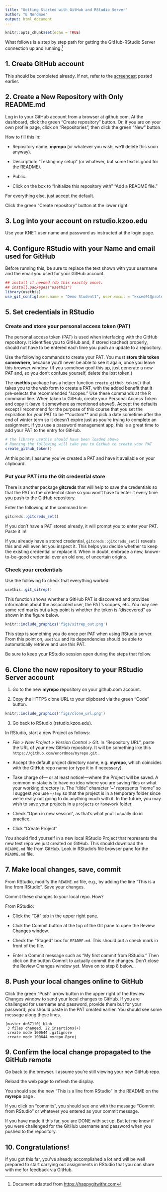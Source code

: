 ```yaml
---
title: "Getting Started with GitHub and RStudio Server"
author: "E Nordmoe"
output: html_document
---
```


```r
knitr::opts_chunk$set(echo = TRUE)
```

What follows is a step by step path for getting the GitHub-RStudio Server connection up and running.[^1]

[^1]: Document adapted from <https://happygitwithr.com>

## 1. Create GitHub account

This should be completed already. If not, refer to the [screencast](https://kzoo-my.sharepoint.com/:v:/g/personal/eric_nordmoe_kzoo_edu/EQ0fBJNc8f9LuWEeJP-n754Bmk4hi3bukwUfw18a64Mi1g?e=t0uguP&nav=eyJyZWZlcnJhbEluZm8iOnsicmVmZXJyYWxBcHAiOiJTdHJlYW1XZWJBcHAiLCJyZWZlcnJhbFZpZXciOiJTaGFyZURpYWxvZy1MaW5rIiwicmVmZXJyYWxBcHBQbGF0Zm9ybSI6IldlYiIsInJlZmVycmFsTW9kZSI6InZpZXcifX0%3D) posted earlier.

## 2. Create a New Repository with Only README.md

Log in to your GitHub account from a browser at github.com. At the dashboard, click the green "Create repository" button. Or, if you are on your own profile page, click on "Repositories", then click the green "New" button.

How to fill this in:

-   Repository name: **myrepo** (or whatever you wish, we’ll delete this soon anyway).

-   Description: “Testing my setup” (or whatever, but some text is good for the README).

-   Public.

-   Click on the box to "Initialize this repository with" "Add a README file."

For everything else, just accept the default.

Click the green “Create repository” button at the lower right.

## 3. Log into your account on rstudio.kzoo.edu

Use your KNET user name and password as instructed at the login page.

## 4. Configure RStudio with your Name and email used for GitHub

Before running this, be sure to replace the text shown with your username and the email you used for your GitHub account.

```r
## install if needed (do this exactly once):
## install.packages("usethis")
library(usethis)
use_git_config(user.name = "Demo Student1", user.email = "kxxed01@protonmail.com")
```

## 5. Set credentials in RStudio

### Create and store your personal access token (PAT)

The personal access token (PAT) is used when interfacing with the GitHub repository. It identifies you to GitHub and, if stored (cached) properly, should not have to be entered each time you push an update to a repository.

Use the following commands to create your PAT. You must **store this token somewhere**, because you'll never be able to see it again, once you leave this browser window. (If you somehow goof this up, just generate a new PAT and, so you don't confuse yourself, delete the lost token.)

The **usethis** package has a helper function `create_github_token()` that takes you to the web form to create a PAT, with the added benefit that it pre-selects the recommended "scopes." Use these commands at the R command line. When taken to GitHub, create your Personal Access Token and copy it (save it somewhere as mentioned above!). Accept the defaults except I recommend for the purpose of this course that you set the expiration for your PAT to be \*\*custom\*\* and pick a date sometime after the end of winter term so it doesn't expire just as you're trying to complete an assignment. If you use a password management app, this is a great time to add your PAT to the entry for GitHub.

```r
# the library usethis should have been loaded above
# Running the following will take you to GitHub to create your PAT
create_github_token()
```

At this point, I assume you’ve created a PAT and have it available on your clipboard.

### Put your PAT into the Git credential store

There is another package **gitcreds** that will help to save the credentials so that the PAT in the credential store so you won't have to enter it every time you push to the GitHub repository.

Enter the following at the command line:

```r
gitcreds::gitcreds_set()
```

If you don’t have a PAT stored already, it will prompt you to enter your PAT. Paste it in!

If you already have a stored credential, `gitcreds::gitcreds_set()` reveals this and will even let you inspect it. This helps you decide whether to keep the existing credential or replace it. When in doubt, embrace a new, known-to-be-good credential over an old one, of uncertain origins.

### Check your credentials

Use the following to check that everything worked:

```r
usethis::git_sitrep()
```

This function shows whether a GitHub PAT is discovered and provides information about the associated user, the PAT's scopes, etc. You may see some red marks but a key point is whether the token is "discovered" as shown in the figure below.

```r
knitr::include_graphics('figs/sitrep_out.png')
```

This step is something you do once per PAT when using RStudio server. From this point on, `usethis` and its dependencies should be able to automatically retrieve and use this PAT.

Be sure to keep your RStudio session open during the steps that follow.

## 6. Clone the new repository to your RStudio Server account

1.  Go to the new **myrepo** repository on your github.com account.

2.  Copy the HTTPS clone URL to your clipboard via the green “Code” button.

```r
knitr::include_graphics('figs/clone_url.png')
```

3.  Go back to RStudio (rstudio.kzoo.edu).

In RStudio, start a new Project as follows:

-   *File \> New Project \> Version Control \> Git*. In "Repository URL", paste the URL of your new GitHub repository. It will be something like this `https://github.com/enordmoe/myrepo.git` .

-   Accept the default project directory name, e.g. **myrepo**, which coincides with the GitHub repo name (or type it in if necessary).

-   Take charge of--- or at least notice!---where the Project will be saved. A common mistake is to have no idea where you are saving files or what your working directory is. The "tilde" character '\~' represents "home" so I suggest you use `~/tmp` so that the project is in a temporary folder since we're really not going to do anything much with it. In the future, you may wish to save your projects in a `projects` or `homework` folder.

-   Check "Open in new session", as that's what you'll usually do in practice.

-   Click "Create Project"

You should find yourself in a new local RStudio Project that represents the new test repo we just created on GitHub. This should download the `README.md` file from GitHub. Look in RStudio's file browser pane for the `README.md` file.

## 7. Make local changes, save, commit

From RStudio, modify the `README.md` file, e.g., by adding the line "This is a line from RStudio". Save your changes.

Commit these changes to your local repo. How?

From RStudio:

-   Click the "Git" tab in the upper right pane.

-   Click the Commit button at the top of the Git pane to open the Review Changes window.

-   Check the "Staged" box for `README.md`. This should put a check mark in front of the file.

-   Enter a Commit message such as "My first commit from RStudio." Then click on the button Commit to actually commit the changes. Don't close the Review Changes window yet. Move on to step 8 below...



## 8. Push your local changes online to GitHub

Click the green "Push" arrow button in the upper right of the Review Changes window  to send your local changes to GitHub. If you are challenged for username and password, provide them but for your password, you should paste in the PAT created earlier. You should see some message along these lines.

```         
[master dc671f0] blah
 3 files changed, 22 insertions(+)
 create mode 100644 .gitignore
 create mode 100644 myrepo.Rproj
```

## 9. Confirm the local change propagated to the GitHub remote

Go back to the browser. I assume you're still viewing your new GitHub repo.

Reload the web page to refresh the display.

You should see the new "This is a line from RStudio" in the README on the **myrepo** page .

If you click on “commits”, you should see one with the message “Commit from RStudio” or whatever you entered as your commit message.

If you have made it this far, you are DONE with set up. But let me know if you were challenged for the GitHub username and password when you pushed to the repository.

## 10. Congratulations!

If you got this far, you've already accomplished a lot and will be well prepared to start carrying out assignments in RStudio that you can share with me for feedback via GitHub.
